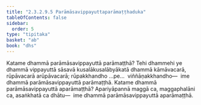 ```yaml
---
title: "2.3.2.9.5 Parāmāsavippayuttaparāmaṭṭhaduka"
tableOfContents: false
sidebar:
  order: 5
type: "tipitaka"
basket: "ab"
book: "dhs"
---
```



<DynamicBreadcrumb />

<Division number="1189" book="dhs">

<Paragraph number="1885" book="dhs">
Katame dhammā parāmāsavippayuttā parāmaṭṭhā? Tehi dhammehi ye dhammā vippayuttā sāsavā kusalākusalābyākatā dhammā kāmāvacarā, rūpāvacarā arūpāvacarā; rūpakkhandho …pe…  viññāṇakkhandho—  ime dhammā parāmāsavippayuttā parāmaṭṭhā.
</Paragraph>

</Division>
<Division number="1190" book="dhs">

<Paragraph number="1886" book="dhs">
Katame dhammā parāmāsavippayuttā aparāmaṭṭhā? Apariyāpannā maggā ca, maggaphalāni ca, asaṅkhatā ca dhātu—  ime dhammā parāmāsavippayuttā aparāmaṭṭhā.
</Paragraph>
</Division>